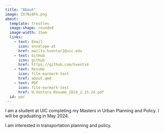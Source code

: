 ```yaml
---
title: "About"
image: ZX7Ni0Fk.png
about:
  template: trestles
  image-shape: rounded
  image-width: 15em
  links: 
    - text: Email
      icon: envelope-at
      href: mailto:hventur2@uic.edu
    - text: GitHub
      icon: github
      href: https://github.com/hvents4
    - text: Resume
      icon: file-earmark-text
      href: about.qmd
    - text: PDF
      icon: file-earmark-text
      href: H.Ventura Resume_2024_2.15.24.pdf
  id: ppc
---
```




I am a student at UIC completing my Masters in Urban Planning and Policy. I will be graduating in May 2024.

I am interested in transportation planning and policy.
